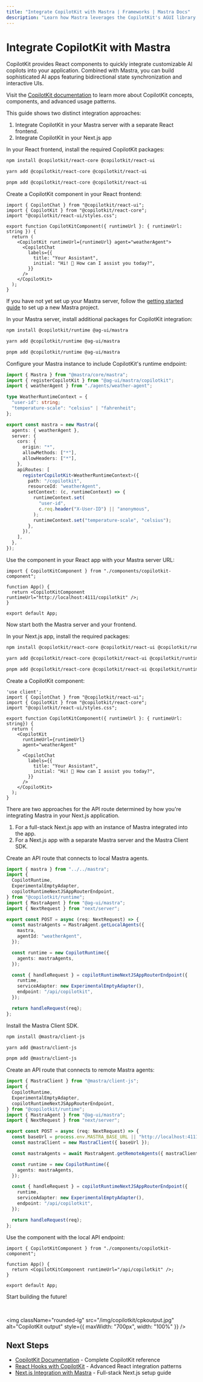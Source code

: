 ```yaml
---
title: "Integrate CopilotKit with Mastra | Frameworks | Mastra Docs"
description: "Learn how Mastra leverages the CopilotKit's AGUI library and how you can leverage it to build user experiences"
---
```



# Integrate CopilotKit with Mastra

CopilotKit provides React components to quickly integrate customizable AI copilots into your application. Combined with Mastra, you can build sophisticated AI apps featuring bidirectional state synchronization and interactive UIs.

Visit the [CopilotKit documentation](https://docs.copilotkit.ai/) to learn more about CopilotKit concepts, components, and advanced usage patterns.

This guide shows two distinct integration approaches:

1. Integrate CopilotKit in your Mastra server with a separate React frontend.
2. Integrate CopilotKit in your Next.js app

<Tabs>
<TabItem value="mastra-server" label="Mastra Server">

  <Steps>

  <StepItem>

In your React frontend, install the required CopilotKit packages:

<Tabs>
<TabItem value="npm" label="npm">

```bash copy
npm install @copilotkit/react-core @copilotkit/react-ui
```

</TabItem>
<TabItem value="yarn" label="yarn">

```bash copy
yarn add @copilotkit/react-core @copilotkit/react-ui
```

</TabItem>
<TabItem value="pnpm" label="pnpm">

```bash copy
pnpm add @copilotkit/react-core @copilotkit/react-ui
```

</TabItem>
</Tabs>

</StepItem>

<StepItem>

Create a CopilotKit component in your React frontend:

```tsx title="components/copilotkit-component.tsx" copy
import { CopilotChat } from "@copilotkit/react-ui";
import { CopilotKit } from "@copilotkit/react-core";
import "@copilotkit/react-ui/styles.css";

export function CopilotKitComponent({ runtimeUrl }: { runtimeUrl: string }) {
  return (
    <CopilotKit runtimeUrl={runtimeUrl} agent="weatherAgent">
      <CopilotChat
        labels={{
          title: "Your Assistant",
          initial: "Hi! 👋 How can I assist you today?",
        }}
      />
    </CopilotKit>
  );
}
```

</StepItem>

<StepItem>

If you have not yet set up your Mastra server, follow the [getting started guide](/docs/getting-started/installation) to set up a new Mastra project.

In your Mastra server, install additional packages for CopilotKit integration:

<Tabs>
<TabItem value="npm" label="npm">

```bash copy
npm install @copilotkit/runtime @ag-ui/mastra
```

</TabItem>
<TabItem value="yarn" label="yarn">

```bash copy
yarn add @copilotkit/runtime @ag-ui/mastra
```

</TabItem>
<TabItem value="pnpm" label="pnpm">

```bash copy
pnpm add @copilotkit/runtime @ag-ui/mastra
```

</TabItem>
</Tabs>

</StepItem>

<StepItem>

Configure your Mastra instance to include CopilotKit's runtime endpoint:

```typescript title="src/mastra/index.ts" copy {2,5-8,12-28}
import { Mastra } from "@mastra/core/mastra";
import { registerCopilotKit } from "@ag-ui/mastra/copilotkit";
import { weatherAgent } from "./agents/weather-agent";

type WeatherRuntimeContext = {
  "user-id": string;
  "temperature-scale": "celsius" | "fahrenheit";
};

export const mastra = new Mastra({
  agents: { weatherAgent },
  server: {
    cors: {
      origin: "*",
      allowMethods: ["*"],
      allowHeaders: ["*"],
    },
    apiRoutes: [
      registerCopilotKit<WeatherRuntimeContext>({
        path: "/copilotkit",
        resourceId: "weatherAgent",
        setContext: (c, runtimeContext) => {
          runtimeContext.set(
            "user-id",
            c.req.header("X-User-ID") || "anonymous",
          );
          runtimeContext.set("temperature-scale", "celsius");
        },
      }),
    ],
  },
});
```

</StepItem>

<StepItem>

Use the component in your React app with your Mastra server URL:

```tsx title="App.tsx" copy {5}
import { CopilotKitComponent } from "./components/copilotkit-component";

function App() {
  return <CopilotKitComponent runtimeUrl="http://localhost:4111/copilotkit" />;
}

export default App;
```

Now start both the Mastra server and your frontend.

</StepItem>

  </Steps>
 </TabItem>

  <TabItem value="nextjs" label="Next.js">

  <Steps>

<StepItem>

In your Next.js app, install the required packages:

<Tabs>
<TabItem value="npm" label="npm">

```bash copy
npm install @copilotkit/react-core @copilotkit/react-ui @copilotkit/runtime @ag-ui/mastra
```

</TabItem>
<TabItem value="yarn" label="yarn">

```bash copy
yarn add @copilotkit/react-core @copilotkit/react-ui @copilotkit/runtime @ag-ui/mastra
```

</TabItem>
<TabItem value="pnpm" label="pnpm">

```bash copy
pnpm add @copilotkit/react-core @copilotkit/react-ui @copilotkit/runtime @ag-ui/mastra
```

</TabItem>
</Tabs>

</StepItem>

<StepItem>

Create a CopilotKit component:

```tsx title="components/copilotkit-component.tsx" copy
'use client';
import { CopilotChat } from "@copilotkit/react-ui";
import { CopilotKit } from "@copilotkit/react-core";
import "@copilotkit/react-ui/styles.css";

export function CopilotKitComponent({ runtimeUrl }: { runtimeUrl: string}) {
  return (
    <CopilotKit
      runtimeUrl={runtimeUrl}
      agent="weatherAgent"
    >
      <CopilotChat
        labels={{
          title: "Your Assistant",
          initial: "Hi! 👋 How can I assist you today?",
        }}
      />
    </CopilotKit>
  );
}
```

</StepItem>

<StepItem>

There are two approaches for the API route determined by how you're integrating Mastra in your Next.js application.

1. For a full-stack Next.js app with an instance of Mastra integrated into the app.
2. For a Next.js app with a separate Mastra server and the Mastra Client SDK.

<Tabs>
  <TabItem value="mastra-instance" label="With a Mastra instance">

Create an API route that connects to local Mastra agents.

```typescript title="app/api/copilotkit/route.ts" copy {1-7,11-26}
import { mastra } from "../../mastra";
import {
  CopilotRuntime,
  ExperimentalEmptyAdapter,
  copilotRuntimeNextJSAppRouterEndpoint,
} from "@copilotkit/runtime";
import { MastraAgent } from "@ag-ui/mastra";
import { NextRequest } from "next/server";

export const POST = async (req: NextRequest) => {
  const mastraAgents = MastraAgent.getLocalAgents({
    mastra,
    agentId: "weatherAgent",
  });

  const runtime = new CopilotRuntime({
    agents: mastraAgents,
  });

  const { handleRequest } = copilotRuntimeNextJSAppRouterEndpoint({
    runtime,
    serviceAdapter: new ExperimentalEmptyAdapter(),
    endpoint: "/api/copilotkit",
  });

  return handleRequest(req);
};
```

  </TabItem>
  <TabItem value="mastra-client" label="With the Mastra Client SDK">

Install the Mastra Client SDK.

<Tabs>
<TabItem value="npm" label="npm">

```bash copy
npm install @mastra/client-js
```

</TabItem>
<TabItem value="yarn" label="yarn">

```bash copy
yarn add @mastra/client-js
```

</TabItem>
<TabItem value="pnpm" label="pnpm">

```bash copy
pnpm add @mastra/client-js
```

</TabItem>
</Tabs>

Create an API route that connects to remote Mastra agents:

```typescript title="app/api/copilotkit/route.ts" copy {1-7,12-26}
import { MastraClient } from "@mastra/client-js";
import {
  CopilotRuntime,
  ExperimentalEmptyAdapter,
  copilotRuntimeNextJSAppRouterEndpoint,
} from "@copilotkit/runtime";
import { MastraAgent } from "@ag-ui/mastra";
import { NextRequest } from "next/server";

export const POST = async (req: NextRequest) => {
  const baseUrl = process.env.MASTRA_BASE_URL || "http://localhost:4111";
  const mastraClient = new MastraClient({ baseUrl });

  const mastraAgents = await MastraAgent.getRemoteAgents({ mastraClient });

  const runtime = new CopilotRuntime({
    agents: mastraAgents,
  });

  const { handleRequest } = copilotRuntimeNextJSAppRouterEndpoint({
    runtime,
    serviceAdapter: new ExperimentalEmptyAdapter(),
    endpoint: "/api/copilotkit",
  });

  return handleRequest(req);
};
```

  </TabItem>
</Tabs>

</StepItem>

<StepItem>

Use the component with the local API endpoint:

```tsx title="App.tsx" copy {5}
import { CopilotKitComponent } from "./components/copilotkit-component";

function App() {
  return <CopilotKitComponent runtimeUrl="/api/copilotkit" />;
}

export default App;
```

</StepItem>

  </Steps>
  </TabItem>
</Tabs>

Start building the future!

<br />

<img
  className="rounded-lg"
  src="/img/copilotkit/cpkoutput.jpg"
  alt="CopilotKit output"
  style={{ maxWidth: "700px", width: "100%" }}
/>

## Next Steps

- [CopilotKit Documentation](https://docs.copilotkit.ai) - Complete CopilotKit reference
- [React Hooks with CopilotKit](https://docs.copilotkit.ai/reference/hooks/useCoAgent) - Advanced React integration patterns
- [Next.js Integration with Mastra](/docs/frameworks/web-frameworks/next-js) - Full-stack Next.js setup guide
